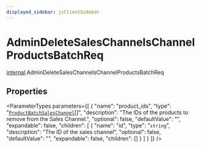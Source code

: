 ```yaml
---
displayed_sidebar: jsClientSidebar
---
```



# AdminDeleteSalesChannelsChannelProductsBatchReq

[internal](../../modules/internal.mdx).AdminDeleteSalesChannelsChannelProductsBatchReq

## Properties

<ParameterTypes parameters={[
  {
    "name": "product_ids",
    "type": "[`ProductBatchSalesChannel`](internal.ProductBatchSalesChannel.mdx)[]",
    "description": "The IDs of the products to remove from the Sales Channel.",
    "optional": false,
    "defaultValue": "",
    "expandable": false,
    "children": [
      {
        "name": "id",
        "type": "`string`",
        "description": "The ID of the sales channel",
        "optional": false,
        "defaultValue": "",
        "expandable": false,
        "children": []
      }
    ]
  }
]} />
